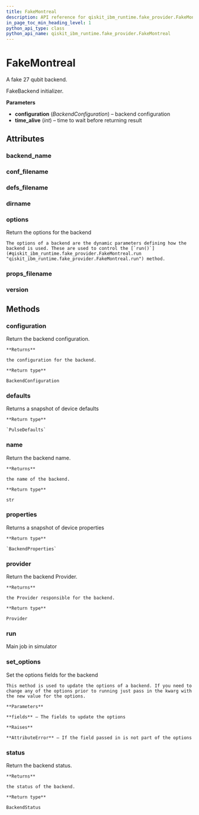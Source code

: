 ```yaml
---
title: FakeMontreal
description: API reference for qiskit_ibm_runtime.fake_provider.FakeMontreal
in_page_toc_min_heading_level: 1
python_api_type: class
python_api_name: qiskit_ibm_runtime.fake_provider.FakeMontreal
---
```


# FakeMontreal

<Class id="qiskit_ibm_runtime.fake_provider.FakeMontreal" github="https://github.com/Qiskit/qiskit-ibm-runtime/tree/stable/0.23/qiskit_ibm_runtime/fake_provider/backends/montreal/fake_montreal.py#L31-L38" signature="FakeMontreal">
  A fake 27 qubit backend.

  FakeBackend initializer.

  **Parameters**

  *   **configuration** (*BackendConfiguration*) – backend configuration
  *   **time\_alive** (*int*) – time to wait before returning result

  ## Attributes

  ### backend\_name

  <Attribute id="qiskit_ibm_runtime.fake_provider.FakeMontreal.backend_name" name="backend_name" attributeValue="= 'fake_montreal'" />

  ### conf\_filename

  <Attribute id="qiskit_ibm_runtime.fake_provider.FakeMontreal.conf_filename" name="conf_filename" attributeValue="= 'conf_montreal.json'" />

  ### defs\_filename

  <Attribute id="qiskit_ibm_runtime.fake_provider.FakeMontreal.defs_filename" name="defs_filename" attributeValue="= 'defs_montreal.json'" />

  ### dirname

  <Attribute id="qiskit_ibm_runtime.fake_provider.FakeMontreal.dirname" name="dirname" attributeValue="= '/home/runner/work/qiskit-ibm-runtime/qiskit-ibm-runtime/qiskit_ibm_runtime/fake_provider/backends/montreal'" />

  ### options

  <Attribute id="qiskit_ibm_runtime.fake_provider.FakeMontreal.options" name="options">
    Return the options for the backend

    The options of a backend are the dynamic parameters defining how the backend is used. These are used to control the [`run()`](#qiskit_ibm_runtime.fake_provider.FakeMontreal.run "qiskit_ibm_runtime.fake_provider.FakeMontreal.run") method.
  </Attribute>

  ### props\_filename

  <Attribute id="qiskit_ibm_runtime.fake_provider.FakeMontreal.props_filename" name="props_filename" attributeValue="= 'props_montreal.json'" />

  ### version

  <Attribute id="qiskit_ibm_runtime.fake_provider.FakeMontreal.version" name="version" attributeValue="= 1" />

  ## Methods

  ### configuration

  <Function id="qiskit_ibm_runtime.fake_provider.FakeMontreal.configuration" name="configuration" signature="configuration()">
    Return the backend configuration.

    **Returns**

    the configuration for the backend.

    **Return type**

    BackendConfiguration
  </Function>

  ### defaults

  <Function id="qiskit_ibm_runtime.fake_provider.FakeMontreal.defaults" name="defaults" github="https://github.com/Qiskit/qiskit-ibm-runtime/tree/stable/0.23/qiskit_ibm_runtime/fake_provider/fake_pulse_backend.py#L29-L33" signature="defaults()">
    Returns a snapshot of device defaults

    **Return type**

    `PulseDefaults`
  </Function>

  ### name

  <Function id="qiskit_ibm_runtime.fake_provider.FakeMontreal.name" name="name" signature="name()">
    Return the backend name.

    **Returns**

    the name of the backend.

    **Return type**

    str
  </Function>

  ### properties

  <Function id="qiskit_ibm_runtime.fake_provider.FakeMontreal.properties" name="properties" github="https://github.com/Qiskit/qiskit-ibm-runtime/tree/stable/0.23/qiskit_ibm_runtime/fake_provider/fake_qasm_backend.py#L44-L48" signature="properties()">
    Returns a snapshot of device properties

    **Return type**

    `BackendProperties`
  </Function>

  ### provider

  <Function id="qiskit_ibm_runtime.fake_provider.FakeMontreal.provider" name="provider" signature="provider()">
    Return the backend Provider.

    **Returns**

    the Provider responsible for the backend.

    **Return type**

    Provider
  </Function>

  ### run

  <Function id="qiskit_ibm_runtime.fake_provider.FakeMontreal.run" name="run" github="https://github.com/Qiskit/qiskit-ibm-runtime/tree/stable/0.23/qiskit_ibm_runtime/fake_provider/fake_backend.py#L544-L575" signature="run(run_input, **kwargs)">
    Main job in simulator
  </Function>

  ### set\_options

  <Function id="qiskit_ibm_runtime.fake_provider.FakeMontreal.set_options" name="set_options" signature="set_options(**fields)">
    Set the options fields for the backend

    This method is used to update the options of a backend. If you need to change any of the options prior to running just pass in the kwarg with the new value for the options.

    **Parameters**

    **fields** – The fields to update the options

    **Raises**

    **AttributeError** – If the field passed in is not part of the options
  </Function>

  ### status

  <Function id="qiskit_ibm_runtime.fake_provider.FakeMontreal.status" name="status" signature="status()">
    Return the backend status.

    **Returns**

    the status of the backend.

    **Return type**

    BackendStatus
  </Function>
</Class>

